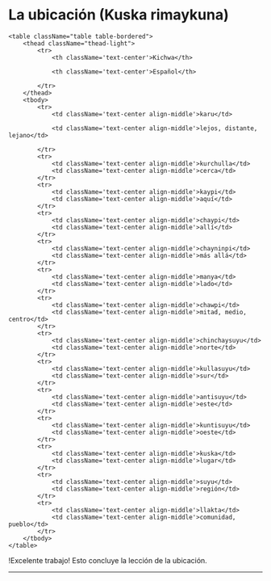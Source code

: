 
# La ubicación (Kuska rimaykuna)


    <table className="table table-bordered">
        <thead className="thead-light">
            <tr>
                <th className='text-center'>Kichwa</th>

                <th className='text-center'>Español</th>                

            </tr>
        </thead>
        <tbody>
            <tr>
                <td className='text-center align-middle'>karu</td>

                <td className='text-center align-middle'>lejos, distante, lejano</td>                           

            </tr>
            <tr>
                <td className='text-center align-middle'>kurchulla</td>
                <td className='text-center align-middle'>cerca</td>                              
            </tr>
            <tr>
                <td className='text-center align-middle'>kaypi</td>
                <td className='text-center align-middle'>aquí</td>                              
            </tr>  
            <tr>
                <td className='text-center align-middle'>chaypi</td>
                <td className='text-center align-middle'>allí</td>                              
            </tr>
            <tr>
                <td className='text-center align-middle'>chayninpi</td>
                <td className='text-center align-middle'>más allá</td>                              
            </tr>
            <tr>
                <td className='text-center align-middle'>manya</td>
                <td className='text-center align-middle'>lado</td>                              
            </tr>
            <tr>
                <td className='text-center align-middle'>chawpi</td>
                <td className='text-center align-middle'>mitad, medio, centro</td>                              
            </tr>
            <tr>
                <td className='text-center align-middle'>chinchaysuyu</td>
                <td className='text-center align-middle'>norte</td>                              
            </tr>
            <tr>
                <td className='text-center align-middle'>kullasuyu</td>
                <td className='text-center align-middle'>sur</td>                              
            </tr>
            <tr>
                <td className='text-center align-middle'>antisuyu</td>
                <td className='text-center align-middle'>este</td>                              
            </tr>
            <tr>
                <td className='text-center align-middle'>kuntisuyu</td>
                <td className='text-center align-middle'>oeste</td>                              
            </tr>
            <tr>
                <td className='text-center align-middle'>kuska</td>
                <td className='text-center align-middle'>lugar</td>                              
            </tr>
            <tr>
                <td className='text-center align-middle'>suyu</td>
                <td className='text-center align-middle'>región</td>                              
            </tr>
            <tr>
                <td className='text-center align-middle'>llakta</td>
                <td className='text-center align-middle'>comunidad, pueblo</td>                              
            </tr>                       
        </tbody>
    </table>

!Excelente trabajo! Esto concluye la lección de la ubicación.

<hr />
<MiniTestForm lecture="location" />